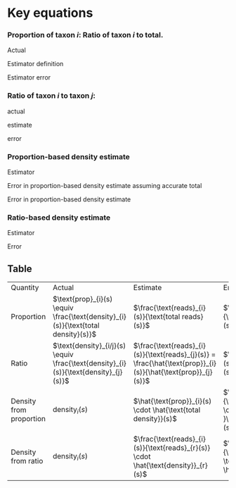 
# Key equations

### Proportion of taxon $i$: Ratio of taxon $i$ to total.

Actual
\begin{align}
  \text{prop}_{i}(s) &= \frac{\text{density}_{i}(s)}{\text{total density}(s)}
\end{align}

Estimator definition 
\begin{align}
  \hat{\text{prop}}_{i}(s) &= \frac{\text{reads}_{i}(s)}{\text{total reads}(s)}
\end{align}

Estimator error 
\begin{align}
  \hat{\text{prop}}_{i}(s) 
  &= \text{prop}_{i}(s) \cdot \frac{\text{efficiency}_{i}}{\text{mean efficiency}(s)}
\end{align}

### Ratio of taxon $i$ to taxon $j$:

actual
\begin{align}
  \text{density}_{i/j}(s) = \frac{\text{density}_{i}(s)}{\text{density}_{j}(s)}
\end{align}

estimate
\begin{align}
  \hat{\text{density}}_{i/j}(s) = \frac{\text{reads}_{i}(s)}{\text{reads}_{j}(s)} = \frac{\hat{\text{prop}}_{i}(s)}{\hat{\text{prop}}_{j}(s)}
\end{align}

error
\begin{align}
  \hat{\text{density}}_{i/j}(s) = \frac{\text{density}_{i}(s)}{\text{density}_{j}(s)} \cdot
  \frac{\text{efficiency}_{i}(s)}{\text{efficiency}_{j}(s)}
\end{align}

### Proportion-based density estimate

Estimator
\begin{align}
  \hat{\text{density}}_{i}(s) 
  = \hat{\text{prop}}_{i}(s) \cdot \hat{\text{total density}}(s)
\end{align}

Error in proportion-based density estimate assuming accurate total
\begin{align}
  \hat{\text{density}}_{i}(s) 
  % &= \hat{\text{prop}}_{i}(s) \cdot \text{total density}(s) \\[0.5ex]
  % &= \text{prop}_{i}(s) \cdot \frac{\text{efficiency}_{i}}{\text{mean efficiency}(s)} \cdot \text{total density}(s) \\[0.5ex]
  &= \text{density}_{i}(s) \cdot \frac{\text{efficiency}_{i}}{\text{mean efficiency}(s)}
\end{align}

Error in proportion-based density estimate
\begin{align}
  \hat{\text{density}}_{i}(s) 
  &= \text{density}_{i}(s) \cdot \frac{\text{efficiency}_{i}}{\text{mean efficiency}(s)} \cdot \text{error in }\hat{\text{total density}}(s)
\end{align}

### Ratio-based density estimate

Estimator
\begin{align}
  \hat{\text{density}}_{i}(s) 
  &= \frac{\text{reads}_{i}(s)}{\text{reads}_{r}(s)} \cdot \hat{\text{density}}_{r}(s)
\end{align}

Error
\begin{align}
  \hat{\text{density}}_{i}(s) 
  &= \text{density}_{i}(s) \cdot \frac{\text{efficiency}_{i}}{\text{efficiency}_{r}} \cdot \text{error in } \hat{\text{density}}_{r}(s)
\end{align}

## Table

<table style="width:100%">
  <tr>
    <td>Quantity</td>
    <td>Actual</td>
    <td>Estimate</td>
    <td>Error</td>
  </tr>
  <tr>
    <td>Proportion</td>
    <td>$\text{prop}_{i}(s) \equiv \frac{\text{density}_{i}(s)}{\text{total density}(s)}$</td>
    <td>$\frac{\text{reads}_{i}(s)}{\text{total reads}(s)}$</td>
    <td>$\frac{\text{efficiency}_{i}}{\text{mean efficiency}(s)}$</td>
  </tr>
  <tr>
    <td>Ratio</td>
    <td>$\text{density}_{i/j}(s) \equiv \frac{\text{density}_{i}(s)}{\text{density}_{j}(s)}$</td>
    <td>$\frac{\text{reads}_{i}(s)}{\text{reads}_{j}(s)} = \frac{\hat{\text{prop}}_{i}(s)}{\hat{\text{prop}}_{j}(s)}$</td>
    <td>$\frac{\text{efficiency}_{i}(s)}{\text{efficiency}_{j}(s)}$</td>
  </tr>
  <tr>
    <td>Density from proportion</td>
    <td>$\text{density}_{i}(s)$</td>
    <td>$\hat{\text{prop}}_{i}(s) \cdot \hat{\text{total density}}(s)$</td>
    <td>$\frac{\text{efficiency}_{i}}{\text{mean efficiency}(s)} \cdot \text{error in }\hat{\text{total density}}(s)$</td>
    <td></td>
  </tr>
  <tr>
    <td>Density from ratio</td>
    <td>$\text{density}_{i}(s)$</td>
    <td>$\frac{\text{reads}_{i}(s)}{\text{reads}_{r}(s)} \cdot \hat{\text{density}}_{r}(s)$</td>
    <td>$\frac{\text{efficiency}_{i}}{\text{efficiency}_{r}} \cdot \text{error in } \hat{\text{density}}_{r}(s)$</td>
  </tr>
</table>
